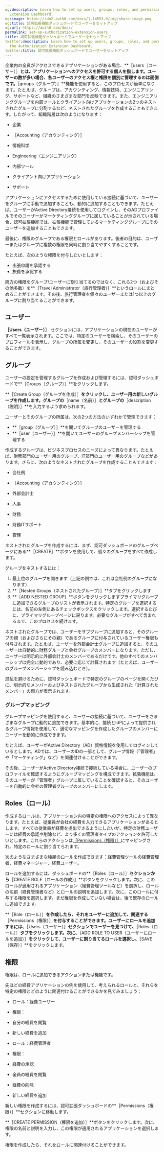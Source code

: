 ```yaml
---
og:description: Learn how to set up users, groups, roles, and permissions in the Authorization
  Extension Dashboard.
og:image: https://cdn2.auth0.com/docs/1.14553.0/img/share-image.png
og:title: 認可拡張機能ダッシュボードでユーザーをセットアップ
og:url: https://auth0.com/docs/
permalink: set-up-authorization-extension-users
title: 認可拡張機能ダッシュボードでユーザーをセットアップ
twitter:description: Learn how to set up users, groups, roles, and permissions in
  the Authorization Extension Dashboard.
twitter:title: 認可拡張機能ダッシュボードでユーザーをセットアップ
---
```




企業内の全員がアクセスできるアプリケーションがある場合、**［users（ユーザー）］**とは、アプリケーションへのアクセスを許可する個人を指します。ユーザーの数が多い場合、各ユーザーのアクセス権と権限を個別に管理するのは面倒です。**［groups（グループ）］**機能を使用すると、このプロセスが簡単になります。たとえば、グループは、アカウンティング、情報技術、エンジニアリング、サポートなど、組織のさまざまな部門を反映できます。また、エンジニアリンググループを内部ツールとクライアント向けアプリケーションの2つのネストされたグループに分割するなど、ネストされたグループを作成することもできます。したがって、組織階層は次のようになります：

* 企業

* ［Accounting（アカウンティング）］
* 情報科学
* Engineering（エンジニアリング）

* 内部ツール
* クライアント向けアプリケーション
* サポート



アプリケーションにアクセスするために使用している接続に基づいて、ユーザーをグループに手動で追加することも、動的に追加することもできます。たとえば、ユーザーがActive Directory接続を使用してログインし、そのADプロファイルでそのユーザーがマーケティンググループに属していることが示されている場合、認可拡張機能では、拡張機能で管理しているマーケティンググループにそのユーザーを追加することもできます。

最後に、権限のグループである権限とロールがあります。後者の目的は、ユーザーまたはグループに複数の権限を同時に割り当てやすくすることです。



たとえば、次のような権限を付与したいとします：

* 出張申請を承認する
* 旅費を承認する

両方の権限をグループ/ユーザーに割り当てるのではなく、これら2つ（およびその他多数）を**［Travel Administrator（旅行管理者）］**というロールにまとめることができます。その後、旅行管理者を個々のユーザーまたは1つ以上のグループに割り当てることができます。



## ユーザー

**［Users（ユーザー）］** セクションには、アプリケーションの現在のユーザーがすべて一覧表示されます。ここでは、特定のユーザーを検索し、そのユーザーのプロフィールを表示し、グループの所属を変更し、そのユーザーの役割を変更することができます。



## グループ

ユーザーの設定を管理するグループを作成および管理するには、認可ダッシュボードで**［Groups（グループ）］**をクリックします。

**［Create Group（グループを作成）］**をクリックし、ユーザー用の新しいグループを作成します。グループの**［name（名前）］**とグループの**［description（説明）］**を入力するよう求められます。



ユーザーとそのグループの所属は、次の2つの方法のいずれかで管理できます：

* **［group（グループ）］**を開いてグループのユーザーを管理する
* **［user（ユーザー）］**を開いてユーザーのグループメンバーシップを管理する

作成するグループは、ビジネスプロセスのニーズによって異なります。たとえば、財務部門のユーザー用のグループ、IT部門のユーザー用のグループなどがあります。さらに、次のようなネストされたグループを作成することもできます：

* 会社例

* ［Accounting（アカウンティング）］

* 外部会計士
* 人事
* 財務

* 財務ITサポート
* 管理

ネストされたグループを作成するには、まず、認可ダッシュボードのグループページにある**［CREATE］**ボタンを使用して、個々のグループをすべて作成します。



グループをネストするには：

1. 最上位のグループを開きます（上記の例では、これは会社例のグループになります）
2. **［Nested Groups（ネストされたグループ）］**タブをクリックします
3. **［ADD NESTED GROUP］**ボタンをクリックしますプライマリグループに追加できるグループのリストが表示されます。特定のグループを選択するには、名前の左側にあるチェックボックスをクリックします。選択するたびに、プライマリグループページに戻ります。必要なグループがすべて含まれるまで、このプロセスを続けます。

ネストされたグループでは、ユーザーをサブグループに追加すると、そのグループの親（およびさらにその親）であるグループに付与されているユーザー権限も付与されます。たとえば、ユーザーを外部会計士グループに追加すると、そのユーザーは自動的に財務グループと会社グループのメンバーになります。ただし、ユーザーは明示的に外部会計士のメンバーであるだけです。他のすべてのメンバーシップは完全に動的であり、必要に応じて計算されます（たとえば、ユーザーのグループメンバーシップを読み込むとき）。



混乱を避けるために、認可ダッシュボードで特定のグループのページを開くたびに、明示的なメンバーおよびネストされたグループから生成された「計算されたメンバー」の両方が表示されます。

### グループマッピング

グループマッピングを使用すると、ユーザーの接続に基づいて、ユーザーをさまざまなグループに動的に追加できます。基本的に、接続とIdPによって提供されるグループ情報を使用して、適切なマッピングを作成したグループのメンバーにユーザーを動的に作成できます。

たとえば、ユーザーがActive Directory（AD）資格情報を使用してログインしているとします。ADでは、ユーザーのIDの一部として、グループ情報（「管理者」や「マーケティング」など）を関連付けることができます。

その後、ユーザーがActive Directory接続で接続している場合に、ユーザーのプロファイルを確認するようにグループマッピングを構成できます。拡張機能は、そのユーザーが「管理者」グループに属していることを確認すると、そのユーザーを自動的に会社の管理者グループのメンバーにします。



## Roles（ロール）

作成するロールは、アプリケーション内の特定の権限へのアクセスによって異なります。たとえば、従業員が会社の経費を入力できるアプリケーションがあるとします。すべての従業員が経費を提出できるようにしたいが、特定の財務ユーザーには経費の承認や削除など、より多くの管理者タイプのアクションを許可したいとします。これらのアクションは[［Permissions（権限）］](#permissions)にマッピングされ、特定のロールに割り当てられます。

次のようなさまざまな種類のロールを作成できます：経費管理ツールの経費管理者、経費マネージャー、経費ユーザー。



ロールを追加するには、ダッシュボードの**［Roles（ロール）］**セクションから**［CREATE ROLE（ロールの作成）］**ボタンをクリックします。次に、このロールが適用されるアプリケーション（経費管理ツールなど）を選択し、ロールの名前（経費管理者など）とロールの説明を追加します。次に、このロールに付与する権限を選択します。まだ権限を作成していない場合は、後で既存のロールに追加できます。



**［Role（ロール）］**を作成したら、それをユーザーに追加して、関連する**［Permissions（権限）］**を付与することができます。ユーザーにロールを追加するには、**［Users（ユーザー）］**セクションでユーザーを見つけて、**［Roles（ロール）］**タブをクリックします。次に、**［ADD ROLE TO USER（ユーザーにロールを追加）］**をクリックして、ユーザーに割り当てるロールを選択し、**［SAVE（保存）］**をクリックします。

## 権限

権限は、ロールに追加できるアクションまたは機能です。

先ほどの経費アプリケーションの例を使用して、考えられるロールと、それらを特定の権限とどのように関連付けることができるかを見てみましょう：

* ロール：経費ユーザー

* 権限：

* 自分の経費を閲覧
* 新しい経費を追加
* ロール：経費管理者

* 権限：

* 経費の承認
* 全員の経費を閲覧
* 経費の削除
* 新しい経費を追加

新しい権限を作成するには、認可拡張ダッシュボードの**［Permissions（権限）］**セクションに移動します。



**［CREATE PERMISSION（権限を追加）］**ボタンをクリックします。次に、権限の名前と説明を入力し、この権限が適用されるアプリケーションを選択します。



権限を作成したら、それをロールに関連付けることができます。